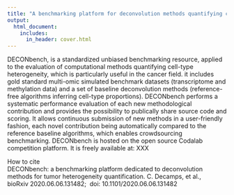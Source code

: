 ```yaml
---
title: "A benchmarking platform for deconvolution methods quantifying cell-type heterogeneity"
output:
  html_document:
    includes:
      in_header: cover.html
---
```


DECONbench, is a standardized unbiased benchmarking resource, applied to the evaluation of computational methods quantifying cell-type heterogeneity, which is particularly useful in the cancer field. it includes gold standard multi-omic simulated benchmark datasets (transcriptome and methylation data) and a set of baseline deconvolution methods (reference-free algorithms inferring cell-type proportions). DECONbench performs a systematic performance evaluation of each new methodological contribution and provides the possibility to publically share source code and scoring. It allows continuous submission of new methods in a user-friendly fashion, each novel contribution being automatically compared to the reference baseline algorithms, which enables crowdsourcing benchmarking. DECONbench is hosted on the open source Codalab competition platform. It is freely available at: XXX  

How to cite  
DECONbench: a benchmarking platform dedicated to deconvolution methods for tumor heterogeneity quantification. C. Decamps, et al., bioRxiv 2020.06.06.131482;  doi: 10.1101/2020.06.06.131482

